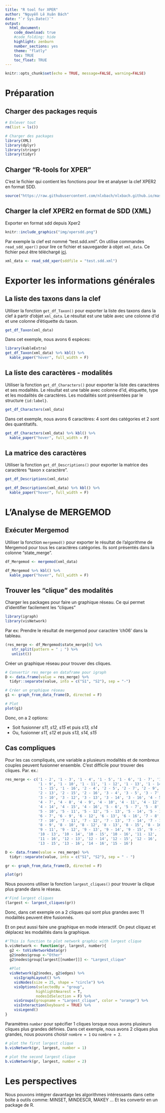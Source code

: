 ```yaml
---
title: "R tool for XPER"
author: "Nguyễn Lê Xuân Bách"
date: "`r Sys.Date()`"
output:
  html_document: 
    code_download: true
    #code_folding: hide
    highlight: zenburn
    number_sections: yes
    theme: "flatly"
    toc: TRUE
    toc_float: TRUE
---
```


```r
knitr::opts_chunk$set(echo = TRUE, message=FALSE, warning=FALSE)
```

# Préparation
## Charger des packages requis

```r
# Enlever tout
rm(list = ls())

# Charger des packages
library(XML) 
library(dplyr)
library(stringr)
library(tidyr)
```

## Charger "R-tools for XPER"

C'est le fichier qui contient les fonctions pour lire et analyser la clef XPER2 en format SDD.

```r
source("https://raw.githubusercontent.com/nlxbach/nlxbach.github.io/master/XPER/RtoolforXPER.R")
```

## Charger la clef XPER2 en format de SDD (XML)

Exporter en format sdd depuis Xper2
```r
knitr::include_graphics("img/xpersdd.png")
```

Par exemple la clef est nommé "test.sdd.xml". On utilise commandes `read_sdd_xper()` pour lire ce fichier et sauvegarder à objet `xml_data`. Ce fichier peut être téléchargé [ici](https://raw.githubusercontent.com/nlxbach/nlxbach.github.io/master/XPER/test.sdd.xml).

```r
xml_data <- read_sdd_xper(sddfile = "test.sdd.xml")
```

# Exporter les informations générales
## La liste des taxons dans la clef

Utiliser la fonction `get_df_Taxon()` pour exporter la liste des taxons dans la clef à partir d'objet `xml_data`. Le résultat est une table avec une colonne d'id et une colonne d'étiquette du taxon.


```r
get_df_Taxon(xml_data)
```

Dans cet exemple, nous avons 6 espèces:

```r
library(kableExtra)
get_df_Taxon(xml_data) %>% kbl() %>%
  kable_paper("hover", full_width = F)
```

## La liste des caractères - modalités

Utiliser la fonction `get_df_Characters()` pour exporter la liste des caractères et ses modalités. Le résultat est une table avec colonne d'id,  étiquette, type et les modalités de caractères. Les modalités sont présentées par le structure `{id:label}`. 

```r
get_df_Characters(xml_data)
```

Dans cet exemple, nous avons 6 caractères: 4 sont des catégories et 2 sont des quantitatifs.

```r
get_df_Characters(xml_data) %>% kbl() %>%
  kable_paper("hover", full_width = F)
```

## La matrice des caractères
Utiliser la fonction `get_df_Descriptions()` pour exporter la matrice des caractères "taxon x caractère". 

```r
get_df_Descriptions(xml_data)
```


```r
get_df_Descriptions(xml_data) %>% kbl() %>%
  kable_paper("hover", full_width = F)
```


#  L'Analyse de MERGEMOD 
## Exécuter Mergemod

Utiliser la fonction `mergemod()` pour exporter le résultat de l’algorithme de Mergemod pour tous les caractères catégories. Ils sont présentés dans la colonne "state_merge".

```r
df_Mergemod <- mergemod(xml_data)
```

```r
df_Mergemod %>% kbl() %>%
  kable_paper("hover", full_width = F)
```

## Trouver les "clique" des modalités 

Charger les packages pour faire un graphique réseau. Ce qui permet d'identifier facilement les "cliques"

```r
library(igraph) 
library(visNetwork)
```


Par ex: Prendre le résultat de mergemod pour caractère 'ch06' dans la tableau.

```r
(res_merge <- df_Mergemod$state_merge[6] %>% 
   str_split(pattern = " ; ") %>% 
   unlist())

```

Créer un graphique réseau pour trouver des cliques.

```r
# Convertir res_merge en dataframe pour igraph 
D <- data.frame(value = res_merge) %>%
  tidyr::separate(value, into = c("S1", "S2"), sep = "-")

# Créer un graphique réseau
g1 <- graph_from_data_frame(D, directed = F)

# Plot
plot(g1)
```

Donc, on a 2 options:

* Soit fusionner *s11, s12, s15* et puis *s13, s14*
* Ou, fusionner *s11, s12* et puis *s13, s14, s15*

## Cas compliques

Pour les cas compliqués, une variable a plusieurs modalités et de nombreux couples peuvent fusionner ensemble. C'est difficile pour trouver des cliques. Par. ex.:

```r
res_merge <- c('1 - 2', '1 - 3', '1 - 4', '1 - 5', '1 - 6', '1 - 7', '1 - 8', 
               '1 - 9', '1 - 10', '1 - 11', '1 - 12', '1 - 13', '1 - 14', 
               '1 - 15', '1 - 16', '2 - 4', '2 - 5', '2 - 7', '2 - 9', '2 - 12',
               '2 - 13', '2 - 15', '2 - 16', '3 - 4', '3 - 5', '3 - 7', '3 - 9',
               '3 - 10', '3 - 12', '3 - 13', '3 - 14', '3 - 16', '4 - 5', '4 - 6',
               '4 - 7', '4 - 8', '4 - 9', '4 - 10', '4 - 11', '4 - 12', '4 - 13', 
               '4 - 14', '4 - 15', '4 - 16', '5 - 6', '5 - 7', '5 - 8', '5 - 9', 
               '5 - 10', '5 - 11', '5 - 12', '5 - 13', '5 - 14', '5 - 15', '5 - 16', 
               '6 - 7', '6 - 9', '6 - 12', '6 - 13', '6 - 16', '7 - 8', '7 - 9', 
               '7 - 10', '7 - 11', '7 - 12', '7 - 13', '7 - 14', '7 - 15', '7 - 16',
               '8 - 9', '8 - 10', '8 - 12', '8 - 13', '8 - 15', '8 - 16', '9 - 10',
               '9 - 11', '9 - 12', '9 - 13', '9 - 14', '9 - 15', '9 - 16', '10 - 12',
               '10 - 13', '10 - 14', '10 - 15', '10 - 16', '11 - 12', '11 - 13', 
               '11 - 16', '12 - 13', '12 - 14', '12 - 15', '12 - 16', '13 - 14', 
               '13 - 15', '13 - 16', '14 - 16', '15 - 16')

D <- data.frame(value = res_merge) %>%
  tidyr::separate(value, into = c("S1", "S2"), sep = " - ")

gr <- graph_from_data_frame(D, directed = F)

plot(gr)
```


Nous pouvons utiliser la fonction `largest_cliques()` pour trouver la clique plus grande dans le réseau.

```r
#'Find largest cliques
(largest <- largest_cliques(gr))
```

Donc, dans cet exemple on a 2 cliques qui sont plus grandes avec 11 modalités peuvent être fusionnés.

Et on peut aussi faire une graphique en mode interactif. On peut cliquez et déplacez les modalités dans la graphique.

```r
#'This is function to plot network graphic with largest clique 
b.visNetwork <- function(gr, largest, number){
  g2 <- toVisNetworkData(gr)
  g2$nodes$group <-"Other"
  g2$nodes$group[largest[[number]]] <- "Largest_clique"
  
  #Plot
  visNetwork(g2$nodes, g2$edges) %>%
    visIgraphLayout() %>%
    visNodes(size = 25, shape = "circle") %>%
    visOptions(selectedBy = "group",
              highlightNearest = T,
              nodesIdSelection = F) %>%
    visGroups(groupname = "Largest_clique", color = "orange") %>%
    visInteraction(keyboard = TRUE) %>%
    visLegend()
}
```

Paramètres `number` pour spécifier 1 cliques lorsque nous avons plusieurs cliques plus grandes définies. Dans cet exemple, nous avons 2 cliques plus grandes, nous pouvons choisir `nombre = 1` ou `nombre = 2`.


```r
# plot the first largest clique
b.visNetwork(gr, largest, number = 1)
```


```r
# plot the second largest clique
b.visNetwork(gr, largest, number = 2)
```


# Les perspectives

Nous pouvons intégrer davantage les algorithmes intéressants dans cette boîte à outils comme: MINSET, MINDESCR, MAKEY ... Et les convertir en un package de R.